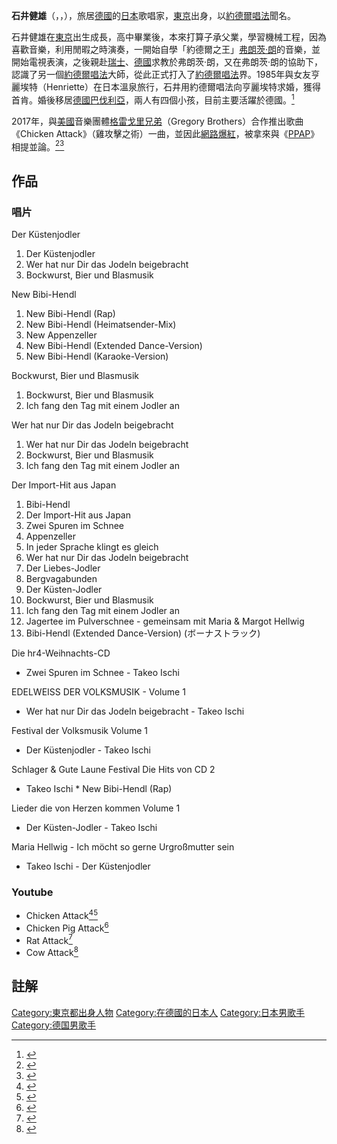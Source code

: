 {{Infobox musical artist
| name                = 石井健雄
| background          = 歌手
| birth_date          = {{birth date and age|1947|3|3}}
| birth_place         = {{JPN}}[[東京都|東京都]]
| origin              = {{JPN}}
| genre               = 民俗音樂
| occupation          = 歌唱家（[[約德爾唱法|約德爾唱法]]）
| label               =
}}
'''石井健雄'''（{{lang-ja|石井 健雄}}，{{lang-de|Takeo Ischi}}，{{bd|1947年5月3日|catIdx=}}），旅居[[德國|德國]]的[[日本|日本]]歌唱家，[[東京|東京]]出身，以[[約德爾唱法|約德爾唱法]]聞名。

石井健雄在[[東京|東京]]出生成長，高中畢業後，本來打算子承父業，學習機械工程，因為喜歡音樂，利用閒暇之時演奏，一開始自學「約德爾之王」[[弗朗茨·朗|弗朗茨·朗]]的音樂，並開始電視表演，之後親赴[[瑞士|瑞士]]、[[德國|德國]]求教於弗朗茨·朗，又在弗朗茨·朗的協助下，認識了另一個[[約德爾唱法|約德爾唱法]]大師{{link-en|瑪莉亞·赫爾維希|Maria Hellwig}}，從此正式打入了[[約德爾唱法|約德爾唱法]]界。1985年與女友亨麗埃特（Henriette）在日本溫泉旅行，石井用約德爾唱法向亨麗埃特求婚，獲得首肯。婚後移居[[德國|德國]][[巴伐利亞|巴伐利亞]]，兩人有四個小孩，目前主要活躍於德國。<ref>{{Cite episode |title=ドイツでヨーデル歌手として活躍する日本人～アルプス山脈の麓で～ |url=http://www.tv-asahi.co.jp/chikyukazoku_2003/contents/program/057/index.html |series=ポカポカ地球家族 |serieslink=ポカポカ地球家族 |network=[[テレビ朝日|テレビ朝日]] |airdate=2003-11-15 |accessdate=2017-02-11 |archive-date=2017-03-21 |archive-url=https://web.archive.org/web/20170321000407/http://www.tv-asahi.co.jp/chikyukazoku_2003/contents/program/057/index.html |dead-url=no }}</ref>

2017年，與[[美國|美國]]音樂團體[[格雷戈里兄弟|格雷戈里兄弟]]（Gregory Brothers）合作推出歌曲《Chicken Attack》（雞攻擊之術）一曲，並因此[[網路爆紅|網路爆紅]]，被拿來與《[[Pen-Pineapple-Apple-Pen|PPAP]]》相提並論。<ref>{{cite news |title=2017洗腦神曲降臨！　《雞雞的攻擊》7段轉音完爆PPAP |url=http://star.ettoday.net/news/860796 |language=中文 |author=蔡宜芳 |publisher=ETtoday |date=2017-02-05 |accessdate=2017-02-12 |archive-date=2017-02-13 |archive-url=https://web.archive.org/web/20170213002357/http://star.ettoday.net/news/860796 |dead-url=no }}</ref><ref>{{cite news |title=ナゾの動画 「Chicken Attack」が海外で急速に拡散中！ 第2の「PPAP」になりそうな勢いッ!! |url=http://rocketnews24.com/2017/02/10/861048/ |language=ja |author= |publisher=rocketnews |date=2017-02-10 |accessdate=2017-02-12 |archive-date=2017-02-12 |archive-url=https://web.archive.org/web/20170212195751/http://rocketnews24.com/2017/02/10/861048/ |dead-url=no }}</ref>

==作品==

===唱片 ===
Der Küstenjodler
# Der Küstenjodler
# Wer hat nur Dir das Jodeln beigebracht
# Bockwurst, Bier und Blasmusik

New Bibi-Hendl
# New Bibi-Hendl (Rap)
# New Bibi-Hendl (Heimatsender-Mix)
# New Appenzeller
# New Bibi-Hendl (Extended Dance-Version)
# New Bibi-Hendl (Karaoke-Version)

Bockwurst, Bier und Blasmusik
# Bockwurst, Bier und Blasmusik
# Ich fang den Tag mit einem Jodler an

Wer hat nur Dir das Jodeln beigebracht
# Wer hat nur Dir das Jodeln beigebracht
# Bockwurst, Bier und Blasmusik
# Ich fang den Tag mit einem Jodler an

Der Import-Hit aus Japan
# Bibi-Hendl
# Der Import-Hit aus Japan
# Zwei Spuren im Schnee
# Appenzeller
# In jeder Sprache klingt es gleich
# Wer hat nur Dir das Jodeln beigebracht
# Der Liebes-Jodler
# Bergvagabunden
# Der Küsten-Jodler
# Bockwurst, Bier und Blasmusik
# Ich fang den Tag mit einem Jodler an
# Jagertee im Pulverschnee - gemeinsam mit Maria & Margot Hellwig
# Bibi-Hendl (Extended Dance-Version) (ボーナストラック)

Die hr4-Weihnachts-CD
* Zwei Spuren im Schnee - Takeo Ischi

EDELWEISS DER VOLKSMUSIK - Volume 1
* Wer hat nur Dir das Jodeln beigebracht - Takeo Ischi

Festival der Volksmusik Volume 1
* Der Küstenjodler - Takeo Ischi

Schlager & Gute Laune Festival Die Hits von CD 2
* Takeo Ischi * New Bibi-Hendl (Rap)

Lieder die von Herzen kommen Volume 1
* Der Küsten-Jodler - Takeo Ischi

Maria Hellwig - Ich möcht so gerne Urgroßmutter sein
* Takeo Ischi - Der Küstenjodler

=== Youtube ===
*Chicken Attack<ref>{{YouTube|miomuSGoPzI|Chicken Attack // SONG VOYAGE // Japan //|2s}}</ref><ref>{{Cite web|url=http://blog.fujitv.co.jp/tokudane/E20170208002.html|title=とくダネ！放送内容|accessdate=2017-02-11|date=2017-02-08|work=[[情報プレゼンター_とくダネ!|情報プレゼンター とくダネ!]]|publisher=[[フジテレビジョン|フジテレビジョン]]|archive-date=2017-02-11|archive-url=https://web.archive.org/web/20170211235538/http://blog.fujitv.co.jp/tokudane/E20170208002.html|dead-url=no}}</ref>
*Chicken Pig Attack<ref>{{YouTube|7dAUADjVzv4|Chicken Pig Attack - The Return of Takeo|0s}}</ref>
*Rat Attack<ref>{{Citation|title=Rat Attack - The Yodel of Justice|url=https://www.youtube.com/watch?v=0qvOImHWne8|accessdate=2020-01-25|language=zh-CN|archive-date=2020-01-29|archive-url=https://web.archive.org/web/20200129144239/https://www.youtube.com/watch?v=0qvOImHWne8|dead-url=no}}</ref>
*Cow Attack<ref>{{YouTube|ySxyPMZkrwU|Cow Attack - Never Underestimate A Cow|0s}}</ref>

== 註解 ==
<references />

{{Normdaten}}
{{DEFAULTSORT:Ishii Takeo}}
[[Category:東京都出身人物|Category:東京都出身人物]]
[[Category:在德國的日本人|Category:在德國的日本人]]
[[Category:日本男歌手|Category:日本男歌手]]
[[Category:德国男歌手|Category:德国男歌手]]